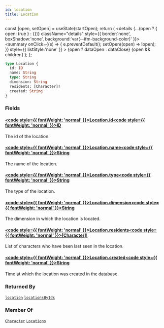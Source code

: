 ```yaml
---
id: location
title: Location
---
```









  const [open, setOpen] = useState(startOpen);
  return (
    <details {...(open ? { open: true } : {})} className="details" style={{ border:'none', boxShadow:'none', background:'var(--ifm-background-color)' }}>
      <summary
        onClick={(e) => {
          e.preventDefault();
          setOpen((open) => !open);
        }}
        style={{ listStyle:'none' }}
      >
      {open ? dataOpen : dataClose}
      </summary>
      {open && children}
    </details>
  );
};











```graphql
type Location {
  id: ID
  name: String
  type: String
  dimension: String
  residents: [Character]!
  created: String
}
```




### Fields

#### [<code style={{ fontWeight: 'normal' }}>Location.<b>id</b></code>](#)<Bullet />[<code style={{ fontWeight: 'normal' }}><b>ID</b></code>](/types/scalars/id.mdx) <Badge class="badge badge--secondary " text="scalar"/> 
The id of the location.


#### [<code style={{ fontWeight: 'normal' }}>Location.<b>name</b></code>](#)<Bullet />[<code style={{ fontWeight: 'normal' }}><b>String</b></code>](/types/scalars/string.mdx) <Badge class="badge badge--secondary " text="scalar"/> 
The name of the location.


#### [<code style={{ fontWeight: 'normal' }}>Location.<b>type</b></code>](#)<Bullet />[<code style={{ fontWeight: 'normal' }}><b>String</b></code>](/types/scalars/string.mdx) <Badge class="badge badge--secondary " text="scalar"/> 
The type of the location.


#### [<code style={{ fontWeight: 'normal' }}>Location.<b>dimension</b></code>](#)<Bullet />[<code style={{ fontWeight: 'normal' }}><b>String</b></code>](/types/scalars/string.mdx) <Badge class="badge badge--secondary " text="scalar"/> 
The dimension in which the location is located.


#### [<code style={{ fontWeight: 'normal' }}>Location.<b>residents</b></code>](#)<Bullet />[<code style={{ fontWeight: 'normal' }}><b>[Character]!</b></code>](/types/objects/character.mdx) <Badge class="badge badge--secondary badge--non_null" text="non-null"/> <Badge class="badge badge--secondary " text="object"/> 
List of characters who have been last seen in the location.


#### [<code style={{ fontWeight: 'normal' }}>Location.<b>created</b></code>](#)<Bullet />[<code style={{ fontWeight: 'normal' }}><b>String</b></code>](/types/scalars/string.mdx) <Badge class="badge badge--secondary " text="scalar"/> 
Time at which the location was created in the database.






### Returned By

[`location`](/operations/queries/location.mdx)  <Badge class="badge badge--secondary badge--relation" text="query"/><Bullet />[`locationsByIds`](/operations/queries/locations-by-ids.mdx)  <Badge class="badge badge--secondary badge--relation" text="query"/>

### Member Of

[`Character`](/types/objects/character.mdx)  <Badge class="badge badge--secondary badge--relation" text="object"/><Bullet />[`Locations`](/types/objects/locations.mdx)  <Badge class="badge badge--secondary badge--relation" text="object"/>